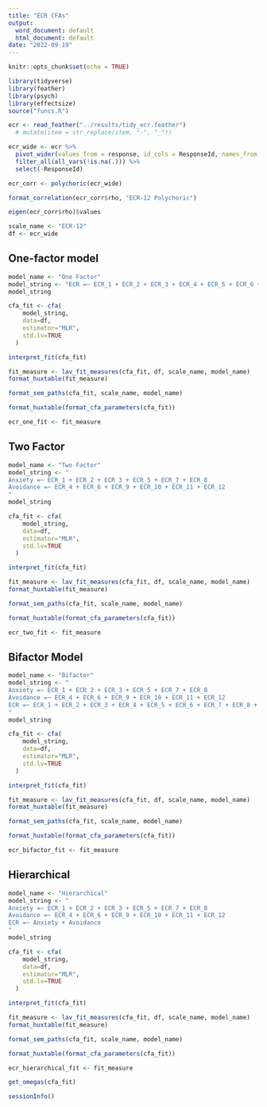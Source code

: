 ```yaml
---
title: "ECR CFAs"
output:
  word_document: default
  html_document: default
date: "2022-09-19"
---
```


```r
knitr::opts_chunk$set(echo = TRUE)
```

```r
library(tidyverse)
library(feather)
library(psych)
library(effectsize)
source("funcs.R")
```

```r
ecr <- read_feather("../results/tidy_ecr.feather") 
  # mutate(item = str_replace(item, "-", "_"))
```

```r
ecr_wide <- ecr %>% 
  pivot_wider(values_from = response, id_cols = ResponseId, names_from = item) %>% 
  filter_all(all_vars(!is.na(.))) %>% 
  select(-ResponseId)
```

```r
ecr_corr <- polychoric(ecr_wide)
```

```r
format_correlation(ecr_corr$rho, "ECR-12 Polychoric")
```

```r
eigen(ecr_corr$rho)$values
```

```r
scale_name <- "ECR-12"
df <- ecr_wide
```

## One-factor model

```r
model_name <- "One Factor"
model_string <- "ECR =~ ECR_1 + ECR_2 + ECR_3 + ECR_4 + ECR_5 + ECR_6 + ECR_7 + ECR_8 + ECR_9 + ECR_10 + ECR_11 + ECR_12"
model_string
```

```r
cfa_fit <- cfa(
    model_string, 
    data=df,
    estimator="MLR",
    std.lv=TRUE
  )
```

```r
interpret_fit(cfa_fit)
```

```r
fit_measure <- lav_fit_measures(cfa_fit, df, scale_name, model_name)
format_huxtable(fit_measure)
```

```r
format_sem_paths(cfa_fit, scale_name, model_name)
```

```r
format_huxtable(format_cfa_parameters(cfa_fit))
```

```r
ecr_one_fit <- fit_measure
```

## Two Factor

```r
model_name <- "Two Factor"
model_string <- "
Anxiety =~ ECR_1 + ECR_2 + ECR_3 + ECR_5 + ECR_7 + ECR_8
Avoidance =~ ECR_4 + ECR_6 + ECR_9 + ECR_10 + ECR_11 + ECR_12
"
model_string
```

```r
cfa_fit <- cfa(
    model_string, 
    data=df,
    estimator="MLR",
    std.lv=TRUE
  )
```

```r
interpret_fit(cfa_fit)
```

```r
fit_measure <- lav_fit_measures(cfa_fit, df, scale_name, model_name)
format_huxtable(fit_measure)
```

```r
format_sem_paths(cfa_fit, scale_name, model_name)
```

```r
format_huxtable(format_cfa_parameters(cfa_fit))
```

```r
ecr_two_fit <- fit_measure
```

## Bifactor Model

```r
model_name <- "Bifactor"
model_string <- "
Anxiety =~ ECR_1 + ECR_2 + ECR_3 + ECR_5 + ECR_7 + ECR_8
Avoidance =~ ECR_4 + ECR_6 + ECR_9 + ECR_10 + ECR_11 + ECR_12
ECR =~ ECR_1 + ECR_2 + ECR_3 + ECR_4 + ECR_5 + ECR_6 + ECR_7 + ECR_8 + ECR_9 + ECR_10 + ECR_11 + ECR_12
"
model_string
```

```r
cfa_fit <- cfa(
    model_string, 
    data=df,
    estimator="MLR",
    std.lv=TRUE
  )
```

```r
interpret_fit(cfa_fit)
```

```r
fit_measure <- lav_fit_measures(cfa_fit, df, scale_name, model_name)
format_huxtable(fit_measure)
```

```r
format_sem_paths(cfa_fit, scale_name, model_name)
```

```r
format_huxtable(format_cfa_parameters(cfa_fit))
```

```r
ecr_bifactor_fit <- fit_measure
```

## Hierarchical

```r
model_name <- "Hierarchical"
model_string <- "
Anxiety =~ ECR_1 + ECR_2 + ECR_3 + ECR_5 + ECR_7 + ECR_8
Avoidance =~ ECR_4 + ECR_6 + ECR_9 + ECR_10 + ECR_11 + ECR_12
ECR =~ Anxiety + Avoidance
"
model_string
```

```r
cfa_fit <- cfa(
    model_string, 
    data=df,
    estimator="MLR",
    std.lv=TRUE
  )
```

```r
interpret_fit(cfa_fit)
```

```r
fit_measure <- lav_fit_measures(cfa_fit, df, scale_name, model_name)
format_huxtable(fit_measure)
```

```r
format_sem_paths(cfa_fit, scale_name, model_name)
```

```r
format_huxtable(format_cfa_parameters(cfa_fit))
```

```r
ecr_hierarchical_fit <- fit_measure
```

```r
get_omegas(cfa_fit)
```

```r
sessionInfo()
```

